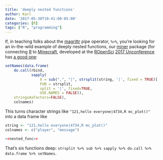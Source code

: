 ```yaml
---
title: 'deeply nested functions'
author: Karl
date: '2017-05-30T10:41:00-05:00'
categories: [R]
tags: ["R", "programming"]
---
```


If, in teaching folks about the
[magrittr](https://cran.r-project.org/web/packages/magrittr/vignettes/magrittr.html)
pipe operator, `%>%`, you're looking for an in-the-wild example of
deeply nested functions, our
[miner](https://github.com/ROpenSciLabs/miner) package (for connecting
[R](https://www.r-project.org) to [Minecraft](https://minecraft.net),
developed at the [ROpenSci](https://ropensci.org) [2017
Unconference](http://unconf17.ropensci.org) has [a good
one](https://github.com/ropenscilabs/miner/blob/master/R/chat.R#L33-L41):

```r
setNames(data.frame(
    do.call(rbind,
            sapply(
                X = sub(",", "|", strsplit(string, '|', fixed = TRUE)[[1]], fixed=TRUE),
                FUN = strsplit,
                split = '|', fixed=TRUE,
                USE.NAMES = FALSE)),
    stringsAsFactors=FALSE),
    colnames)
```

This turns character strings like `"121,hello everyone|4734,R mc_plot()"`
into a data frame like

```r
string <- "121,hello everyone|4734,R mc_plot()"
colnames <- c("player", "message")

<<nested_func>>
```

That's six functions deep:
`strsplit %>% sub %>% sapply %>% do.call %>% data.frame %>% setNames`.
